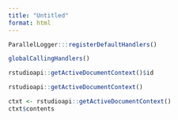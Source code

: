 ```yaml
---
title: "Untitled"
format: html
---
```


```r
ParallelLogger:::registerDefaultHandlers()
```


```r
globalCallingHandlers()
```


```r
rstudioapi::getActiveDocumentContext()$id
```

```r
rstudioapi::getActiveDocumentContext()
```

```r
ctxt <- rstudioapi::getActiveDocumentContext()
ctxt$contents
```
